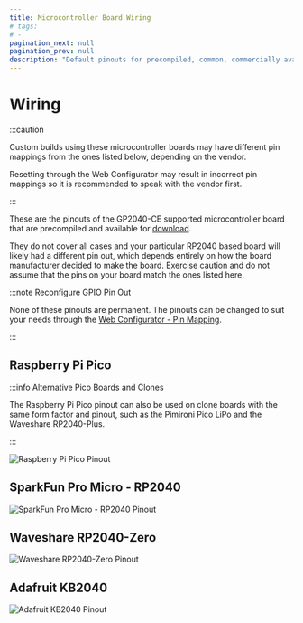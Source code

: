 ```yaml
---
title: Microcontroller Board Wiring
# tags:
# -
pagination_next: null
pagination_prev: null
description: "Default pinouts for precompiled, common, commercially available microcontroller boards"
---
```


# Wiring

:::caution

Custom builds using these microcontroller boards may have different pin mappings from the ones listed below, depending on the vendor.

Resetting through the Web Configurator may result in incorrect pin mappings so it is recommended to speak with the vendor first.

:::

These are the pinouts of the GP2040-CE supported microcontroller board that are precompiled and available for [download](/downloads).

They do not cover all cases and your particular RP2040 based board will likely had a different pin out, which depends entirely on how the board manufacturer decided to make the board. Exercise caution and do not assume that the pins on your board match the ones listed here.

:::note Reconfigure GPIO Pin Out

None of these pinouts are permanent. The pinouts can be changed to suit your needs through the [Web Configurator - Pin Mapping](../web-configurator/menu-pages/02-pin-mapping.mdx).

:::

## Raspberry Pi Pico

:::info Alternative Pico Boards and Clones

The Raspberry Pi Pico pinout can also be used on clone boards with the same form factor and pinout, such as the Pimironi Pico LiPo and the Waveshare RP2040-Plus.

:::

![Raspberry Pi Pico Pinout](../assets//wiring/RaspberryPiPico_Pinout.svg)

## SparkFun Pro Micro - RP2040

![SparkFun Pro Micro - RP2040 Pinout](../assets/wiring/SparkFunProMicroRP2040_Pinout.svg)

## Waveshare RP2040-Zero

![Waveshare RP2040-Zero Pinout](../assets/wiring/WaveshareRP2040Zero_Pinout.svg)

## Adafruit KB2040

![Adafruit KB2040 Pinout](../assets/wiring/AdafruitKB2040_Pinout.svg)

